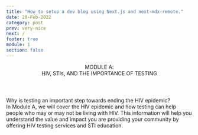 ```yaml
---
title: "How to setup a dev blog using Next.js and next-mdx-remote."
date: 20-Feb-2022
category: post
prev: very-nice
next: /
footer: true
module: 1
section: false
---
```


<Header title="ok">
  MODULE A:
  <br />
  <span className="text-red">HIV, STIs, AND THE IMPORTANCE OF TESTING</span>
</Header>

<SubHeader>
  Why is testing an important step towards ending the HIV epidemic?
</SubHeader>

<DoubleLayout image="/lens.svg" center>
  <div>
    In Module A, we will cover the HIV epidemic and how testing can help people
    who may or may not be living with HIV. This information will help you
    understand the value and impact you are providing your community by offering
    HIV testing services and STI education.
  </div>
</DoubleLayout>

